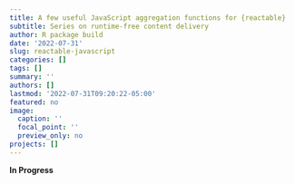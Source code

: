 ```yaml
---
title: A few useful JavaScript aggregation functions for {reactable}
subtitle: Series on runtime-free content delivery
author: R package build
date: '2022-07-31'
slug: reactable-javascript
categories: []
tags: []
summary: ''
authors: []
lastmod: '2022-07-31T09:20:22-05:00'
featured: no
image:
  caption: ''
  focal_point: ''
  preview_only: no
projects: []
---
```


**__In Progress__**
